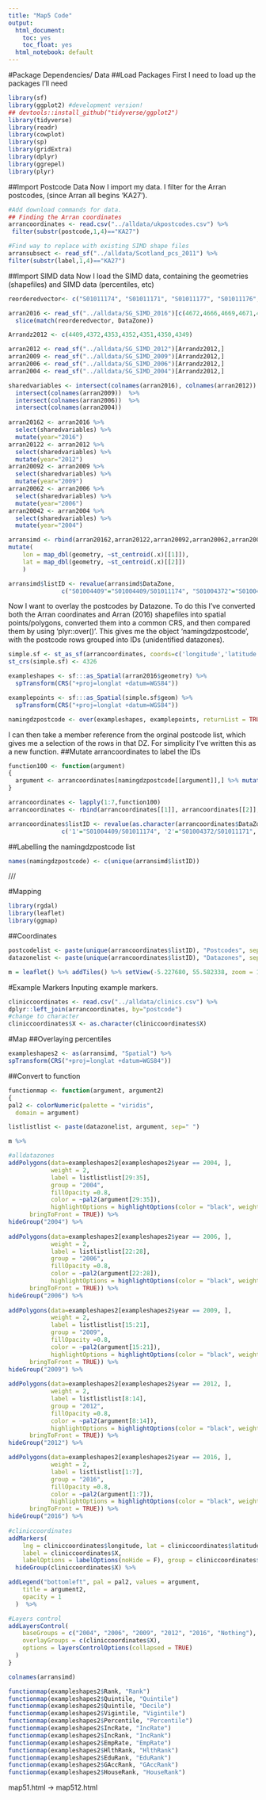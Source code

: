 ```yaml
---
title: "Map5 Code"
output:
  html_document:
    toc: yes
    toc_float: yes
  html_notebook: default
---
```


#Package Dependencies/ Data
##Load Packages
First I need to load up the packages I'll need
```r
library(sf)
library(ggplot2) #development version!
## devtools::install_github("tidyverse/ggplot2")
library(tidyverse)
library(readr)
library(cowplot)
library(sp)
library(gridExtra)
library(dplyr)
library(ggrepel)
library(plyr)
```

##Import Postcode Data
Now I import my data. I filter for the Arran postcodes, (since Arran all begins 'KA27').
```r
#Add download commands for data.
## Finding the Arran coordinates
arrancoordinates <- read.csv("../alldata/ukpostcodes.csv") %>%
 filter(substr(postcode,1,4)=="KA27")

#Find way to replace with existing SIMD shape files
arransubsect <- read_sf("../alldata/Scotland_pcs_2011") %>%
filter(substr(label,1,4)=="KA27")
```

##Import SIMD data
Now I load the SIMD data, containing the geometries (shapefiles) and SIMD data (percentiles, etc)
```r
reorderedvector<- c("S01011174", "S01011171", "S01011177", "S01011176", "S01011175", "S01011173", "S01011172" )

arran2016 <- read_sf("../alldata/SG_SIMD_2016")[c(4672,4666,4669,4671,4667,4668,4670),] %>%
  slice(match(reorderedvector, DataZone))

Arrandz2012 <- c(4409,4372,4353,4352,4351,4350,4349)

arran2012 <- read_sf("../alldata/SG_SIMD_2012")[Arrandz2012,]
arran2009 <- read_sf("../alldata/SG_SIMD_2009")[Arrandz2012,]
arran2006 <- read_sf("../alldata/SG_SIMD_2006")[Arrandz2012,]
arran2004 <- read_sf("../alldata/SG_SIMD_2004")[Arrandz2012,]

sharedvariables <- intersect(colnames(arran2016), colnames(arran2012)) %>%
  intersect(colnames(arran2009))  %>%
  intersect(colnames(arran2006))  %>%
  intersect(colnames(arran2004))
  
arran20162 <- arran2016 %>%
  select(sharedvariables) %>%
  mutate(year="2016")
arran20122 <- arran2012 %>%
  select(sharedvariables) %>%
  mutate(year="2012")
arran20092 <- arran2009 %>%
  select(sharedvariables) %>%
  mutate(year="2009")
arran20062 <- arran2006 %>%
  select(sharedvariables) %>%
  mutate(year="2006")
arran20042 <- arran2004 %>%
  select(sharedvariables) %>%
  mutate(year="2004")

arransimd <- rbind(arran20162,arran20122,arran20092,arran20062,arran20042) %>%
mutate(
    lon = map_dbl(geometry, ~st_centroid(.x)[[1]]),
    lat = map_dbl(geometry, ~st_centroid(.x)[[2]])
    )

arransimd$listID <- revalue(arransimd$DataZone,
               c("S01004409"="S01004409/S01011174", "S01004372"="S01004372/S01011171", "S01004353"="S01004353/S01011177", "S01004352"="S01004352/S01011176", "S01004351"="S01004351/S01011175", "S01004350"="S01004350/S01011173", "S01004349"="S01004349/S01011172", "S01011174"="S01004409/S01011174", "S01011171"="S01004372/S01011171", "S01011177"="S01004353/S01011177", "S01011176"="S01004352/S01011176", "S01011175"="S01004351/S01011175", "S01011173"="S01004350/S01011173", "S01011172"="S01004349/S01011172"))
```

Now I want to overlay the postcodes by Datazone.
To do this I've converted both the Arran coordinates and Arran (2016) shapefiles into spatial points/polygons, converted them into a common CRS, and then compared them by using 'plyr::over()'.
This gives me the object 'namingdzpostcode', with the postcode rows grouped into IDs (unidentified datazones).
```r
simple.sf <- st_as_sf(arrancoordinates, coords=c('longitude','latitude'))
st_crs(simple.sf) <- 4326

exampleshapes <- sf:::as_Spatial(arran2016$geometry) %>%
  spTransform(CRS("+proj=longlat +datum=WGS84"))

examplepoints <- sf:::as_Spatial(simple.sf$geom) %>%
  spTransform(CRS("+proj=longlat +datum=WGS84"))

namingdzpostcode <- over(exampleshapes, examplepoints, returnList = TRUE)
```

I can then take a member reference from the orginal postcode list, which gives me a selection of the rows in that DZ. For simplicity I've written this as a new function. 
##Mutate arrancoordinates to label the IDs
```r
function100 <- function(argument) 
{
  argument <- arrancoordinates[namingdzpostcode[[argument]],] %>% mutate(DataZone=argument)
}

arrancoordinates <- lapply(1:7,function100)
arrancoordinates <- rbind(arrancoordinates[[1]], arrancoordinates[[2]], arrancoordinates[[3]], arrancoordinates[[4]], arrancoordinates[[5]], arrancoordinates[[6]], arrancoordinates[[7]])

arrancoordinates$listID <- revalue(as.character(arrancoordinates$DataZone),
               c('1'="S01004409/S01011174", '2'="S01004372/S01011171", '3'="S01004353/S01011177", '4'="S01004352/S01011176", '5'="S01004351/S01011175", '6'="S01004350/S01011173", '7'="S01004349/S01011172"))
```

##Labelling the namingdzpostcode list
```r
names(namingdzpostcode) <- c(unique(arransimd$listID))
```

///

#Mapping
```r
library(rgdal)
library(leaflet)
library(ggmap)
```

##Coordinates
```r
postcodelist <- paste(unique(arrancoordinates$listID), "Postcodes", sep=" ")
datazonelist <- paste(unique(arrancoordinates$listID), "Datazones", sep=" ")

m = leaflet() %>% addTiles() %>% setView(-5.227680, 55.582338, zoom = 10) 
```

#Example Markers
Inputing example markers.
```r
cliniccoordinates <- read.csv("../alldata/clinics.csv") %>%
dplyr::left_join(arrancoordinates, by="postcode")
#change to character
cliniccoordinates$X <- as.character(cliniccoordinates$X)
```

#Map
##Overlaying percentiles
```r
exampleshapes2 <- as(arransimd, "Spatial") %>%
spTransform(CRS("+proj=longlat +datum=WGS84"))
```

##Convert to function
```r
functionmap <- function(argument, argument2) 
{
pal2 <- colorNumeric(palette = "viridis",
  domain = argument)

listlistlist <- paste(datazonelist, argument, sep=" ")

m %>% 

#alldatazones  
addPolygons(data=exampleshapes2[exampleshapes2$year == 2004, ], 
            weight = 2, 
            label = listlistlist[29:35],
            group = "2004",
            fillOpacity =0.8,
            color = ~pal2(argument[29:35]),
            highlightOptions = highlightOptions(color = "black", weight = 2,
      bringToFront = TRUE)) %>% 
hideGroup("2004") %>% 
  
addPolygons(data=exampleshapes2[exampleshapes2$year == 2006, ], 
            weight = 2, 
            label = listlistlist[22:28],
            group = "2006",
            fillOpacity =0.8,
            color = ~pal2(argument[22:28]),
            highlightOptions = highlightOptions(color = "black", weight = 2,
      bringToFront = TRUE)) %>% 
hideGroup("2006") %>% 
  
addPolygons(data=exampleshapes2[exampleshapes2$year == 2009, ], 
            weight = 2, 
            label = listlistlist[15:21],
            group = "2009",
            fillOpacity =0.8,
            color = ~pal2(argument[15:21]),
            highlightOptions = highlightOptions(color = "black", weight = 2,
      bringToFront = TRUE)) %>% 
hideGroup("2009") %>% 
  
addPolygons(data=exampleshapes2[exampleshapes2$year == 2012, ], 
            weight = 2, 
            label = listlistlist[8:14],
            group = "2012",
            fillOpacity =0.8,
            color = ~pal2(argument[8:14]),
            highlightOptions = highlightOptions(color = "black", weight = 2,
      bringToFront = TRUE)) %>% 
hideGroup("2012") %>% 

addPolygons(data=exampleshapes2[exampleshapes2$year == 2016, ], 
            weight = 2, 
            label = listlistlist[1:7],
            group = "2016",
            fillOpacity =0.8,
            color = ~pal2(argument[1:7]),
            highlightOptions = highlightOptions(color = "black", weight = 2,
      bringToFront = TRUE)) %>% 
hideGroup("2016") %>% 
  
#cliniccoordinates
addMarkers(
    lng = cliniccoordinates$longitude, lat = cliniccoordinates$latitude,
    label = cliniccoordinates$X,
    labelOptions = labelOptions(noHide = F), group = cliniccoordinates$X) %>%
  hideGroup(cliniccoordinates$X) %>%   

addLegend("bottomleft", pal = pal2, values = argument,
    title = argument2,
    opacity = 1
  )  %>%  

#Layers control
addLayersControl(
    baseGroups = c("2004", "2006", "2009", "2012", "2016", "Nothing"),
    overlayGroups = c(cliniccoordinates$X),
    options = layersControlOptions(collapsed = TRUE)
  )
}
```

```r
colnames(arransimd)
```

```r
functionmap(exampleshapes2$Rank, "Rank")
functionmap(exampleshapes2$Quintile, "Quintile")
functionmap(exampleshapes2$Quintile, "Decile")
functionmap(exampleshapes2$Vigintile, "Vigintile")
functionmap(exampleshapes2$Percentile, "Percentile")
functionmap(exampleshapes2$IncRate, "IncRate")
functionmap(exampleshapes2$IncRank, "IncRank")
functionmap(exampleshapes2$EmpRate, "EmpRate")
functionmap(exampleshapes2$HlthRank, "HlthRank")
functionmap(exampleshapes2$EduRank, "EduRank")
functionmap(exampleshapes2$GAccRank, "GAccRank")
functionmap(exampleshapes2$HouseRank, "HouseRank")
```

map51.html ->
map512.html
